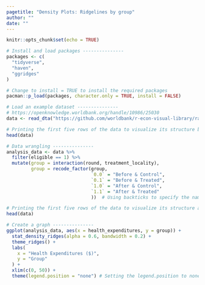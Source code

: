 ```yaml
---
pagetitle: "Density Plots: Ridgelines by group"
author: ""
date: ""
---
```


```r
knitr::opts_chunk$set(echo = TRUE)
```

```r
# Install and load packages ---------------
packages <- c(
  "tidyverse",
  "haven",
  "ggridges"
)

# Change to install = TRUE to install the required packages
pacman::p_load(packages, character.only = TRUE, install = FALSE)

# Load an example dataset ---------------
# https://openknowledge.worldbank.org/handle/10986/25030
data <- read_dta("https://github.com/worldbank/r-econ-visual-library/raw/master/Library/Data/evaluation.dta")

# Printing the first five rows of the data to visualize its structure before data wrangling
head(data)

# Data wrangling ---------------
analysis_data <- data %>%
  filter(eligible == 1) %>%
  mutate(group = interaction(round, treatment_locality),
         group = recode_factor(group, 
                               `0.0` = "Before & Control",
                               `0.1` = "Before & Treated",
                               `1.0` = "After & Control",
                               `1.1` = "After & Treated"
                               ))  # Using backticks to specify the name of observations written in numbers

# Printing the first five rows of the data to visualize its structure after data wrangling
head(data)

# Create a graph ---------------
ggplot(analysis_data, aes(x = health_expenditures, y = group)) +
  stat_density_ridges(alpha = 0.6, bandwidth = 0.2) +
  theme_ridges() +
  labs(
    x = "Health Expenditures ($)",
    y = "Group"
  ) +
  xlim(c(0, 50)) +
  theme(legend.position = "none") # Setting the legend.position to none to get rid of the legend

```


